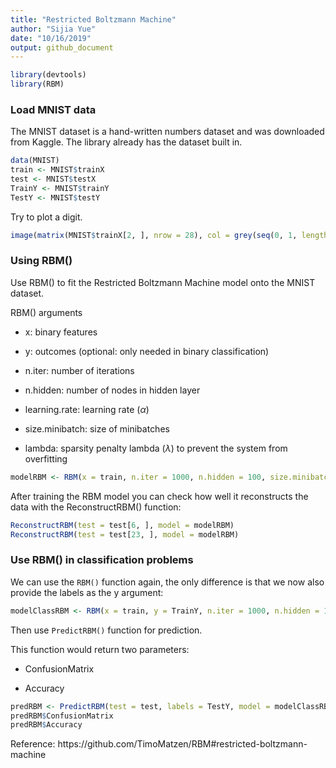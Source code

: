 ```yaml
---
title: "Restricted Boltzmann Machine"
author: "Sijia Yue"
date: "10/16/2019"
output: github_document
---
```


```r
library(devtools)
library(RBM)
```

### Load MNIST data

The MNIST dataset is a hand-written numbers dataset and was downloaded from Kaggle. The library already has the dataset built in.

```r
data(MNIST)
train <- MNIST$trainX
test <- MNIST$testX
TrainY <- MNIST$trainY
TestY <- MNIST$testY

```

Try to plot a digit.
```r
image(matrix(MNIST$trainX[2, ], nrow = 28), col = grey(seq(0, 1, length = 256)))
```

### Using RBM()

Use RBM() to fit the Restricted Boltzmann Machine model onto the MNIST dataset.

RBM() arguments

* x: binary features

* y: outcomes (optional: only needed in binary classification) 

* n.iter: number of iterations

* n.hidden: number of nodes in hidden layer

* learning.rate: learning rate ($\alpha$)

* size.minibatch: size of minibatches

* lambda: sparsity penalty lambda ($\lambda$) to prevent the system from overfitting

```r
modelRBM <- RBM(x = train, n.iter = 1000, n.hidden = 100, size.minibatch = 10, lambda = 0.1)
```

After training the RBM model you can check how well it reconstructs the data with the ReconstructRBM() function:

```r
ReconstructRBM(test = test[6, ], model = modelRBM)
ReconstructRBM(test = test[23, ], model = modelRBM)
```

### Use RBM() in classification problems

We can use the `RBM()` function again, the only difference is that we now also provide the labels as the y argument:

```r
modelClassRBM <- RBM(x = train, y = TrainY, n.iter = 1000, n.hidden = 100, size.minibatch = 10, lambda = 0.1)
```

Then use `PredictRBM()` function for prediction.

This function would return two parameters:

* ConfusionMatrix

* Accuracy
```r
predRBM <- PredictRBM(test = test, labels = TestY, model = modelClassRBM)
predRBM$ConfusionMatrix
predRBM$Accuracy
```

Reference:
https://github.com/TimoMatzen/RBM#restricted-boltzmann-machine